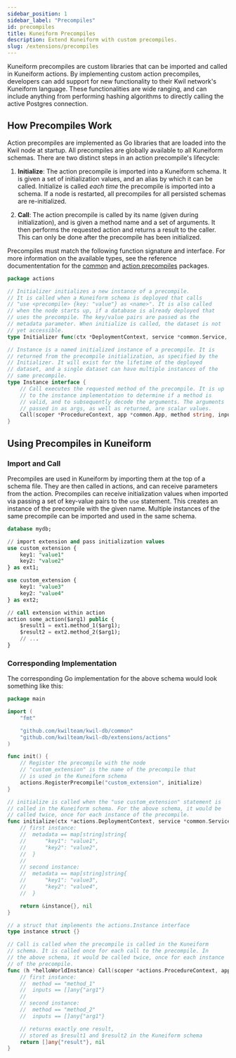 ```yaml
---
sidebar_position: 1
sidebar_label: "Precompiles"
id: precompiles
title: Kuneiform Precompiles
description: Extend Kuneiform with custom precompiles.
slug: /extensions/precompiles
---
```


Kuneiform precompiles are custom libraries that can be imported and called in Kuneiform actions.
By implementing custom action precompiles, developers can add support for new functionality to their Kwil network's Kuneiform language.
These functionalities are wide ranging, and can include anything from performing hashing algorithms to directly calling the active Postgres connection.

## How Precompiles Work

Action precompiles are implemented as Go libraries that are loaded into the Kwil node at startup. All precompiles are globally available to all Kuneiform schemas.
There are two distinct steps in an action precompile's lifecycle:

1. **Initialize**: The action precompile is imported into a Kuneiform schema. It is given a set of initialization values, and an alias by which it can be called. Initialize is called
_each time_ the precompile is imported into a schema. If a node is restarted, all precompiles for all persisted schemas are re-initialized.

2. **Call**: The action precompile is called by its name (given during initialization), and is given a method name and a set of arguments.
It then performs the requested action and returns a result to the caller. This can only be done after the precompile has been initialized.

Precompiles must match the following function signature and interface. For more information on the available types, see the reference documententation for the [common](/docs/extensions/api-reference/common)
and [action precompiles](/docs/extensions/api-reference/precompiles) packages.

```go title="https://github.com/kwilteam/kwil-db/blob/main/extensions/actions/actions.go"
package actions

// Initializer initializes a new instance of a precompile.
// It is called when a Kuneiform schema is deployed that calls
// "use <precompile> {key: "value"} as <name>". It is also called
// when the node starts up, if a database is already deployed that
// uses the precompile. The key/value pairs are passed as the
// metadata parameter. When initialize is called, the dataset is not
// yet accessible.
type Initializer func(ctx *DeploymentContext, service *common.Service, metadata map[string]string) (Instance, error)

// Instance is a named initialized instance of a precompile. It is
// returned from the precompile initialization, as specified by the
// Initializer. It will exist for the lifetime of the deployed
// dataset, and a single dataset can have multiple instances of the
// same precompile.
type Instance interface {
	// Call executes the requested method of the precompile. It is up
	// to the instance implementation to determine if a method is
	// valid, and to subsequently decode the arguments. The arguments
	// passed in as args, as well as returned, are scalar values.
	Call(scoper *ProcedureContext, app *common.App, method string, inputs []any) ([]any, error)
}
```

## Using Precompiles in Kuneiform

### Import and Call

Precompiles are used in Kuneiform by importing them at the top of a schema file. They are then called in actions, and can receive parameters
from the action. Precompiles can receive initialization values when imported via passing a set of key-value pairs to the `use` statement. This
creates an instance of the precompile with the given name. Multiple instances of the same precompile can be imported and used in the same schema.

```sql title="schema.kf"
database mydb;

// import extension and pass initialization values
use custom_extension {
	key1: "value1"
	key2: "value2"
} as ext1;

use custom_extension {
	key1: "value3"
	key2: "value4"
} as ext2;

// call extension within action
action some_action($arg1) public {
	$result1 = ext1.method_1($arg1);
	$result2 = ext2.method_2($arg1);
	// ...
}
```

### Corresponding Implementation

The corresponding Go implementation for the above schema would look something like this:

```go title="custom_extension.go"
package main

import (
	"fmt"

	"github.com/kwilteam/kwil-db/common"
	"github.com/kwilteam/kwil-db/extensions/actions"
)

func init() {
	// Register the precompile with the node
	// "custom_extension" is the name of the precompile that
	// is used in the Kuneiform schema
	actions.RegisterPrecompile("custom_extension", initialize)
}

// initialize is called when the "use custom_extension" statement is
// called in the Kuneiform schema. For the above schema, it would be
// called twice, once for each instance of the precompile.
func initialize(ctx *actions.DeploymentContext, service *common.Service, metadata map[string]string) (actions.Instance, error) {
	// first instance:
	// 	metadata == map[string]string{
	//		"key1": "value1",
	//		"key2": "value2",
	//	}
	//
	// second instance:
	// 	metadata == map[string]string{
	//		"key1": "value3",
	//		"key2": "value4",
	//	}

	return &instance{}, nil
}

// a struct that implements the actions.Instance interface
type instance struct {}

// Call is called when the precompile is called in the Kuneiform
// schema. It is called once for each call to the precompile. In
// the above schema, it would be called twice, once for each instance
// of the precompile.
func (h *helloWorldInstance) Call(scoper *actions.ProcedureContext, app *common.App, method string, inputs []any) ([]any, error) {
	// first instance:
	// 	method == "method_1"
	// 	inputs == []any{"arg1"}
	//
	// second instance:
	// 	method == "method_2"
	// 	inputs == []any{"arg1"}

	// returns exactly one result,
	// stored as $result1 and $result2 in the Kuneiform schema
	return []any{"result"}, nil
}
```